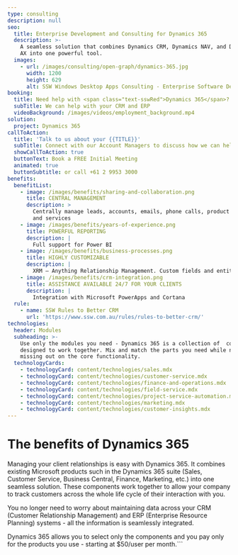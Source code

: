 ```yaml
---
type: consulting
description: null
seo:
  title: Enterprise Development and Consulting for Dynamics 365
  description: >-
    A seamless solution that combines Dynamics CRM, Dynamics NAV, and Dynamics
    AX into one powerful tool.
  images:
    - url: /images/consulting/open-graph/dynamics-365.jpg
      width: 1200
      height: 629
      alt: SSW Windows Desktop Apps Consulting - Enterprise Software Development
booking:
  title: Need help with <span class="text-sswRed">Dynamics 365</span>?
  subTitle: We can help with your CRM and ERP
  videoBackground: /images/videos/employment_background.mp4
solution:
  project: Dynamics 365
callToAction:
  title: 'Talk to us about your {{TITLE}}'
  subTitle: Connect with our Account Managers to discuss how we can help.
  showCallToAction: true
  buttonText: Book a FREE Initial Meeting
  animated: true
  buttonSubtitle: or call +61 2 9953 3000
benefits:
  benefitList:
    - image: /images/benefits/sharing-and-collaboration.png
      title: CENTRAL MANAGEMENT
      description: >
        Centrally manage leads, accounts, emails, phone calls, product sales,
        and services
    - image: /images/benefits/years-of-experience.png
      title: POWERFUL REPORTING
      description: |
        Full support for Power BI
    - image: /images/benefits/business-processes.png
      title: HIGHLY CUSTOMIZABLE
      description: |
        XRM – Anything Relationship Management. Custom fields and entities.
    - image: /images/benefits/crm-integration.png
      title: ASSISTANCE AVAILABLE 24/7 FOR YOUR CLIENTS
      description: |
        Integration with Microsoft PowerApps and Cortana
  rule:
    - name: SSW Rules to Better CRM
      url: 'https://www.ssw.com.au/rules/rules-to-better-crm/'
technologies:
  header: Modules
  subheading: >-
    Use only the modules you need - Dynamics 365 is a collection of  components
    designed to work together. Mix and match the parts you need while not
    missing out on the core functionality.
  technologyCards:
    - technologyCard: content/technologies/sales.mdx
    - technologyCard: content/technologies/customer-service.mdx
    - technologyCard: content/technologies/finance-and-operations.mdx
    - technologyCard: content/technologies/field-service.mdx
    - technologyCard: content/technologies/project-service-automation.mdx
    - technologyCard: content/technologies/marketing.mdx
    - technologyCard: content/technologies/customer-insights.mdx
---
```


# The benefits of **Dynamics 365**

<VideoEmbed url="https://www.youtube.com/watch?v=HWeskYHfwio" caption="Microsoft Dynamics CRM at SSW - Take it to the Next Level!" duration="2 mins" />

<VideoEmbed url="https://www.youtube.com/watch?v=PV9w_rFsL1E" caption="Microsoft Dynamics 365 - A Developers Overview" duration="3 mins" />

<VideoEmbed url="https://www.youtube.com/watch?v=loBH0g6N0zM" caption="Microsoft Dynamics 365 - Case Study" duration="1 min" />

Managing your client relationships is easy with Dynamics 365. It combines
existing Microsoft products such in the Dynamics 365 suite (Sales, Customer Service, Business Central, Finance, Marketing, etc.) into one seamless solution. These components work together to allow your company
to track customers across the whole life cycle of their interaction with you.

You no longer need to worry about maintaining data across your CRM (Customer Relationship Management) and ERP (Enterprise Resource Planning) systems - all the information is seamlessly integrated.

Dynamics 365 allows you to select only the components and you pay only for the products you use - starting at $50/user per month.```
